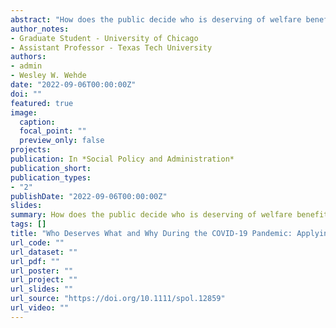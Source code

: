 ```yaml
---
abstract: "How does the public decide who is deserving of welfare benefits? To shed light on this question, we investigate whether the CARIN principles of deservingness—specifically the ideas of control, attitude, reciprocity, identity, and need—impact the public's perception of American welfare target groups. We draw contrast between traditional welfare programs and pandemic-related programs to gain a more comparative understanding of the principles' effects as well as to determine what role the pandemic may play in shaping welfare perceptions. We report that positive, deserving social constructions exist for recipients of both traditional and pandemic-related welfare programs, and we find evidence that the distinction between traditional and pandemic-related programs is important for deservingness perceptions in the US. Overall, these results suggest the importance of the CARIN criteria in an American context." 
author_notes:
- Graduate Student - University of Chicago
- Assistant Professor - Texas Tech University
authors:
- admin
- Wesley W. Wehde
date: "2022-09-06T00:00:00Z"
doi: ""
featured: true
image:
  caption: 
  focal_point: ""
  preview_only: false
projects:
publication: In *Social Policy and Administration*
publication_short: 
publication_types:
- "2"
publishDate: "2022-09-06T00:00:00Z"
slides: 
summary: How does the public decide who is deserving of welfare benefits?
tags: []
title: "Who Deserves What and Why During the COVID-19 Pandemic: Applying the CARIN principles of deservingness to the American welfare state"
url_code: ""
url_dataset: ""
url_pdf: ""
url_poster: ""
url_project: ""
url_slides: ""
url_source: "https://doi.org/10.1111/spol.12859"
url_video: ""
---
```



